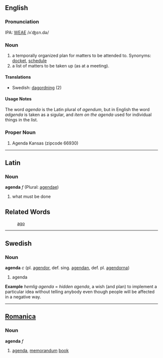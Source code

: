 ==English==
===Pronunciation===
IPA: [[WEAE]] /ʌˈʤɛn.də/

===Noun===
# a temporally organized plan for matters to be attended to. Synonyms: [[docket]], [[schedule]]
# a list of matters to be taken up (as at a meeting).

====Translations====
*Swedish: [[dagordning]] (2)

====Usage Notes====
The word ''agenda'' is the Latin plural of ''agendum'', but in English the word ''adgenda'' is taken as a sigular, and ''item on the agenda'' used for individual things in the list.

===Proper Noun===
# Agenda Kansas (zipcode 66930)
----
==Latin==
===Noun===
'''agenda''' ''f'' (Plural: [[agendae]])

#what must be done
==Related Words==
:[[ago]]
----
==Swedish==
===Noun===
'''agenda''' ''c'' (pl. [[agendor]], def. sing. [[agendan]], def. pl. [[agendorna]])

# agenda

'''Example'''
''hemlig agenda'' = ''hidden agenda'', a wish (and plan) to implement a particular idea without telling anybody even though people will be affected in a negative way.
----

==[[Romanica]]==
===Noun===
<b>agenda</b> ''f''
#[[agenda]], [[memorandum]] [[book]]